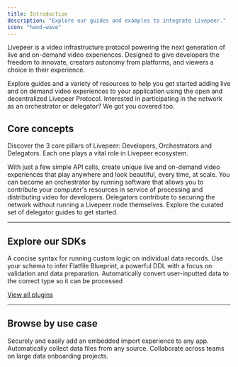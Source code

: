 ```yaml
---
title: Introduction
description: "Explore our guides and examples to integrate Livepeer."
icon: "hand-wave"
---
```


Livepeer is a video infrastructure protocol powering the next generation of live and on-demand video experiences. Designed to give developers the freedom to innovate, creators autonomy from platforms, and viewers a choice in their experience.

Explore guides and a variety of resources to help you get started adding live and on demand video experiences to your application using the open and decentralized Livepeer Protocol. Interested in participating in the network as an orchestrator or delegator? We got you covered too.

## Core concepts

Discover the 3 core pillars of Livepeer: Developers, Orchestrators and Delegators. Each one plays a vital role in Livepeer ecosystem.

<CardGroup cols={1}>
  <Card title="Developers" href="./concepts/spaces" icon="code">
    With just a few simple API calls, create unique live and on-demand video
    experiences that play anywhere and look beautiful, every time, at scale.
  </Card>
  <Card title="Orchestrators" href="./concepts/workbooks" icon="circle-nodes">
    You can become an orchestrator by running software that allows you to
    contribute your computer's resources in service of processing and
    distributing video for developers.
  </Card>
  <Card title="Delegators" href="./concepts/events" icon="coins">
    Delegators contribute to securing the network without running a Livepeer
    node themselves. Explore the curated set of delegator guides to get started.
  </Card>
</CardGroup>

---

## Explore our SDKs

<CardGroup cols={3}>
  <Card title="record-hook" href="plugins/transform/record-hook" icon="npm">
    A concise syntax for running custom logic on individual data records.
  </Card>
  <Card
    title="json-schema"
    href="plugins/schemas/convert-json-schema"
    icon="clock"
  >
    Use your schema to infer Flatfile Blueprint, a powerful DDL with a focus on
    validation and data preparation.
  </Card>
  <Card title="autocast" href="plugins/transform/autocast" icon="clock">
    Automatically convert user-inputted data to the correct type so it can be
    processed
  </Card>
</CardGroup>

[View all plugins](plugins)

---

## Browse by use case

<CardGroup cols={3}>
  <Card
    title="Embed in your app"
    icon="person-to-portal"
    href="/use-cases/embedding"
  >
    Securely and easily add an embedded import experience to any app.
  </Card>
  <Card
    title="Setup headless file feeds"
    icon="bolt-auto"
    href="/use-cases/headless"
  >
    Automatically collect data files from any source.
  </Card>
  <Card
    title="Run onboarding projects"
    icon="arrow-progress"
    href="/use-cases/collaborate"
  >
    Collaborate across teams on large data onboarding projects.
  </Card>
</CardGroup>

